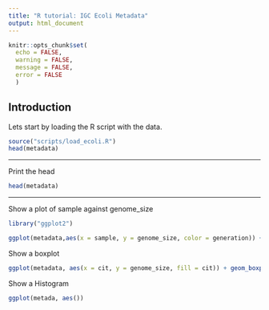 ```yaml
---
title: "R tutorial: IGC Ecoli Metadata"
output: html_document
---
```


```r
knitr::opts_chunk$set(
  echo = FALSE,
  warning = FALSE,
  message = FALSE,
  error = FALSE
  )
```

## Introduction

Lets start by loading the R script with the data.


```r
source("scripts/load_ecoli.R")
head(metadata)
```

---

Print the head

```r
head(metadata)
```

---

Show a plot of sample against genome_size

```r
library("ggplot2")

ggplot(metadata,aes(x = sample, y = genome_size, color = generation)) + geom_point() + theme(axis.text.x = element_text(angle = 60, hjust = 1))

```


Show a boxplot

```r
ggplot(metadata, aes(x = cit, y = genome_size, fill = cit)) + geom_boxplot()
```


Show a Histogram

```r
ggplot(metada, aes())
```

